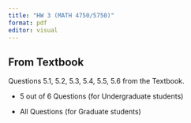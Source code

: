 ```yaml
---
title: "HW 3 (MATH 4750/5750)"
format: pdf
editor: visual
---
```


## From Textbook

Questions 5.1, 5.2, 5.3, 5.4, 5.5, 5.6 from the Textbook.

-   5 out of 6 Questions (for Undergraduate students)

-   All Questions (for Graduate students)
